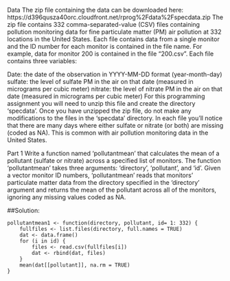 Data
The zip file containing the data can be downloaded here: https://d396qusza40orc.cloudfront.net/rprog%2Fdata%2Fspecdata.zip
The zip file contains 332 comma-separated-value (CSV) files containing pollution monitoring data for fine particulate matter (PM) air pollution at 332 locations in the United States. Each file contains data from a single monitor and the ID number for each monitor is contained in the file name. For example, data for monitor 200 is contained in the file "200.csv". Each file contains three variables:

Date: the date of the observation in YYYY-MM-DD format (year-month-day)
sulfate: the level of sulfate PM in the air on that date (measured in micrograms per cubic meter)
nitrate: the level of nitrate PM in the air on that date (measured in micrograms per cubic meter)
For this programming assignment you will need to unzip this file and create the directory 'specdata'. Once you have unzipped the zip file, do not make any modifications to the files in the 'specdata' directory. In each file you'll notice that there are many days where either sulfate or nitrate (or both) are missing (coded as NA). This is common with air pollution monitoring data in the United States.

Part 1
Write a function named 'pollutantmean' that calculates the mean of a pollutant (sulfate or nitrate) across a specified list of 
monitors. The function 'pollutantmean' takes three arguments: 'directory', 'pollutant', and 'id'. Given a vector monitor ID 
numbers, 'pollutantmean' reads that monitors' particulate matter data from the directory specified in the 'directory' argument 
and returns the mean of the pollutant across all of the monitors, ignoring any missing values coded as NA.

##Solution:
```
pollutantmean1 <- function(directory, pollutant, id= 1: 332) {
    fullfiles <- list.files(directory, full.names = TRUE)
    dat <- data.frame()
    for (i in id) {
        files <- read.csv(fullfiles[i])
        dat <- rbind(dat, files)
    }
    mean(dat[[pollutant]], na.rm = TRUE)
}
```
